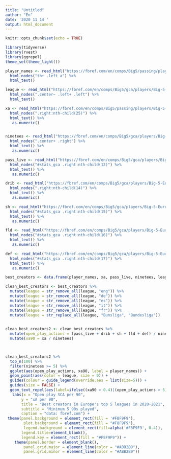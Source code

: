 ```yaml
---
title: "Untitled"
author: "Én"
date: '2020 11 14 '
output: html_document
---
```


```r
knitr::opts_chunk$set(echo = TRUE)
```

```r
library(tidyverse)
library(rvest)
library(ggrepel)
theme_set(theme_light())
```

```r
player_names <- read_html("https://fbref.com/en/comps/Big5/passing/players/Big-5-European-Leagues-Stats") %>% 
  html_nodes("th+ .left a") %>% 
  html_text()

league <- read_html("https://fbref.com/en/comps/Big5/gca/players/Big-5-European-Leagues-Stats") %>% 
  html_nodes(".center~ .left+ .left") %>% 
  html_text()

xa <- read_html("https://fbref.com/en/comps/Big5/passing/players/Big-5-European-Leagues-Stats") %>% 
  html_nodes(".right:nth-child(25)") %>% 
  html_text() %>% 
   as.numeric()


ninetees <- read_html("https://fbref.com/en/comps/Big5/gca/players/Big-5-European-Leagues-Stats") %>% 
  html_nodes(".center+ .right") %>% 
  html_text() %>% 
   as.numeric()

pass_live <- read_html("https://fbref.com/en/comps/Big5/gca/players/Big-5-European-Leagues-Stats") %>% 
  html_nodes("#stats_gca .right:nth-child(12)") %>% 
  html_text() %>% 
   as.numeric()

drib <- read_html("https://fbref.com/en/comps/Big5/gca/players/Big-5-European-Leagues-Stats") %>% 
  html_nodes(".right:nth-child(14)") %>% 
  html_text() %>% 
   as.numeric()

sh <- read_html("https://fbref.com/en/comps/Big5/gca/players/Big-5-European-Leagues-Stats") %>% 
  html_nodes("#stats_gca .right:nth-child(15)") %>% 
  html_text() %>% 
   as.numeric()

fld <- read_html("https://fbref.com/en/comps/Big5/gca/players/Big-5-European-Leagues-Stats") %>% 
  html_nodes("#stats_gca .right:nth-child(16)") %>% 
  html_text() %>% 
   as.numeric()

def <- read_html("https://fbref.com/en/comps/Big5/gca/players/Big-5-European-Leagues-Stats") %>% 
  html_nodes("#stats_gca .right:nth-child(17)") %>% 
  html_text() %>% 
   as.numeric()


```

```r
best_creators <- data.frame(player_names, xa, pass_live, ninetees, league, drib, sh, fld, def)

clean_best_creators <- best_creators %>% 
  mutate(league = str_remove_all(league, "eng")) %>%
  mutate(league = str_remove_all(league, "de")) %>% 
  mutate(league = str_remove_all(league, "es")) %>% 
  mutate(league = str_remove_all(league, "it")) %>% 
  mutate(league = str_remove_all(league, "fr")) %>% 
  mutate(league = str_replace_all(league, "Bunsliga", "Bundesliga"))
   

clean_best_creators2 <- clean_best_creators %>% 
  mutate(open_play_actions = (pass_live + drib + sh + fld + def) / ninetees) %>% 
  mutate(xa90 = xa / ninetees) 



clean_best_creators2 %>%
  top_n(100) %>% 
  filter(ninetees >= 5) %>% 
  ggplot(aes(open_play_actions, xa90, label = player_names)) +
  geom_point(aes(color = league, size = 0)) +
  guides(colour = guide_legend(override.aes = list(size=5))) +
  guides(size = FALSE) +
  geom_text_repel(aes(label=ifelse((xa90 > 0.4)|(open_play_actions > 5), player_names,''))) +
   labs(x = "Open play SCA per 90",
       y = "xA per 90",
       title = "Best creators in Europe's top 5 leagues in 2020-2021",
       subtitle = "Minimum 5 90s played", 
       caption = "data: fbref.com") +
 theme(panel.background = element_rect(fill = '#F8F9F9'),
        plot.background = element_rect(fill = "#F8F9F9"),
        legend.background = element_rect(fill=alpha('#F8F9F9', 0.4)),
       legend.title=element_blank(),
       legend.key = element_rect(fill = "#F8F9F9")) + 
    theme(panel.border = element_blank(),
        panel.grid.major = element_line(color = "#ABB2B9"),
        panel.grid.minor = element_line(color = "#ABB2B9"))

```
